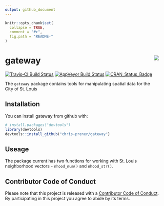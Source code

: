 ```yaml
---
output: github_document
---
```


<!-- README.md is generated from README.Rmd. Please edit that file -->

```r
knitr::opts_chunk$set(
  collapse = TRUE,
  comment = "#>",
  fig.path = "README-"
)
```

# gateway <img src="man/figures/gatewayLogo.png" align="right" />

[![Travis-CI Build Status](https://travis-ci.org/chris-prener/gateway.svg?branch=master)](https://travis-ci.org/chris-prener/gateway)
[![AppVeyor Build Status](https://ci.appveyor.com/api/projects/status/github/chris-prener/gateway?branch=master&svg=true)](https://ci.appveyor.com/project/chris-prener/gateway)
[![CRAN_Status_Badge](http://www.r-pkg.org/badges/version/gateway)](https://cran.r-project.org/package=gateway)

The `gateway` package contains tools for manipulating spatial data for the City of St. Louis

## Installation

You can install gateway from github with:

```r
# install.packages("devtools")
library(devtools)
devtools::install_github("chris-prener/gateway")
```

## Useage
The package current has two functions for working with St. Louis neighborhood vectors - `nhood_num()` and `nhood_str()`.

## Contributor Code of Conduct
Please note that this project is released with a [Contributor Code of Conduct](CONDUCT.md). By participating in this project you agree to abide by its terms.
